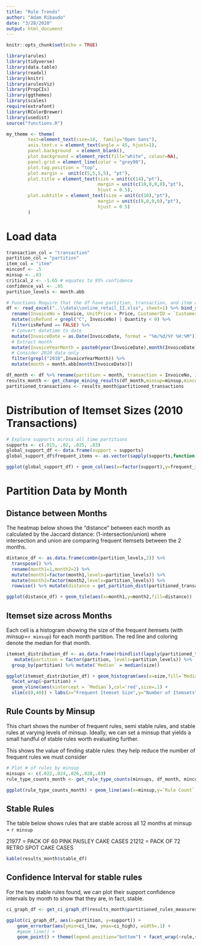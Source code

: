 ```yaml
---
title: "Rule Trends"
author: "Adam Ribaudo"
date: "3/28/2020"
output: html_document
---
```


```r
knitr::opts_chunk$set(echo = TRUE)

library(arules)
library(tidyverse)
library(data.table)
library(readxl)
library(knitr)
library(arulesViz)
library(PropCIs)
library(ggthemes)
library(scales)
require(extrafont)
library(RColorBrewer)
library(usedist)
source("functions.R")

my_theme <- theme(
        text=element_text(size=14,  family="Open Sans"),
        axis.text.x = element_text(angle = 45, hjust=1),
        panel.background  = element_blank(),
        plot.background = element_rect(fill="white", colour=NA),
        panel.grid = element_line(color = "grey90"),
        plot.tag.position = "top",
        plot.margin =  unit(c(5,5,5,5), "pt"),
        plot.title = element_text(size = unit(c(14),"pt"),
                                  margin = unit(c(10,0,0,0),"pt"),
                                  hjust = 0.5),
        plot.subtitle = element_text(size = unit(c(10),"pt"),
                                  margin = unit(c(8,0,0,0),"pt"),
                                  hjust = 0.5)
        ) 
```

# Load data

```r
transaction_col = "transaction"
partition_col = "partition"
item_col = "item"
minconf <- .5
minsup <- .03
critical_z <- -1.65 # equates to 95% confidence
confidence_val <- .95
partition_levels <- month.abb

# Functions Require that the df have partition, transaction, and item as columns and that the parameters above are set
df <- read_excel("..\\data\\online_retail_II.xlsx", sheet=1) %>% bind_rows(read_excel("..\\data\\online_retail_II.xlsx", sheet=2)) %>%
  rename(InvoiceNo = Invoice, UnitPrice = Price, CustomerID = `Customer ID`) %>%
  mutate(isRefund = grepl("C", InvoiceNo) | Quantity < 0) %>%
  filter(isRefund == FALSE) %>%
  # Convert datetime to date
  mutate(InvoiceDate = as.Date(InvoiceDate, format = "%m/%d/%Y %H:%M")) %>%
  # Extract month
  mutate(InvoiceYearMonth = paste0(year(InvoiceDate),month(InvoiceDate))) %>%
  # Consider 2010 data only
  filter(grepl("2010",InvoiceYearMonth)) %>%
  mutate(month = month.abb[month(InvoiceDate)])

df_month <- df %>% rename(partition = month, transaction = InvoiceNo, item = StockCode)
results_month <- get_change_mining_results(df_month,minsup=minsup,minconf=minconf,confidence_val=.95)
partitioned_transactions <- results_month$partitioned_transactions

```

# Distribution of Itemset Sizes (2010 Transactions)

```r
# Explore supports across all time partitions
supports <- c(.015, .02, .025, .03)
global_support_df <- data.frame(support = supports)
global_support_df$frequent_items <- as.vector(sapply(supports,function(x)length(eclat(get_transactions_from_df(df_month), parameter = list(supp = x, minlen=1), control=list(verbose=F)))))

ggplot(global_support_df) + geom_col(aes(x=factor(support),y=frequent_items)) + labs(y="Frequent Itemsets",x="Support",title="Number of Frequent Itemsets by Min Support") + my_theme

```

# Partition Data by Month
## Distance between Months

The heatmap below shows the "distance" between each month as calculated by the Jaccard distance: (1-intersection/union) where intersection and union are comparing frequent itemsets between the 2 months.

```r
distance_df <- as.data.frame(combn(partition_levels,2)) %>% 
  transpose() %>% 
  rename(month1=1,month2=2) %>% 
  mutate(month1=factor(month1,levels=partition_levels)) %>%
  mutate(month2=factor(month2,levels=partition_levels)) %>%
  rowwise() %>% mutate(distance = get_partition_dist(partitioned_transactions[[month1]],partitioned_transactions[[month2]],minsup=.03))

ggplot(distance_df) + geom_tile(aes(x=month1,y=month2,fill=distance))

```

## Itemset size across Months

Each cell is a histogram showing the size of the frequent itemsets (with minsup=`r minsup`) for each month partition. The red line and coloring denote the median for that month. 

```r

itemset_distribution_df <- as.data.frame(rbindlist(lapply(partitioned_transactions, function(x)data.frame(size=size(x))),fill=T,idcol=T)) %>% rename(partition = .id) %>%
   mutate(partition = factor(partition, levels=partition_levels)) %>%
  group_by(partition) %>% mutate(`Median` = median(size))

ggplot(itemset_distribution_df) + geom_histogram(aes(x=size,fill=`Median`),bins=10) + 
  facet_wrap(~partition) + 
  geom_vline(aes(xintercept = `Median`),col='red',size=.1) +
  xlim(c(0,40)) + labs(x="Frequent Itemset Size",y="Number of Itemsets",title="Frequent Itemset Size Distribution by Month") + my_theme
```

## Rule Counts by Minsup

This chart shows the number of frequent rules, semi stable rules, and stable rules at varying levels of minsup. Ideally, we can set a minsup that yields a small handful of stable rules worth evaluating further.

This shows the value of finding stable rules: they help reduce the number of frequent rules we must consider

```r
# Plot # of rules by minsup
minsups <- c(.022,.024,.026,.028,.03)
rule_type_counts_month <- get_rule_type_counts(minsups, df_month, minconf, confidence_val)

ggplot(rule_type_counts_month) + geom_line(aes(x=minsup,y=`Rule Count`,color=`Rule Type`)) + labs(title="Rule Count as Minsup Increases, by Rule Type", subtitle="Month Partition") + my_theme

```

## Stable Rules

The table below shows rules that are stable across all 12 months at minsup = `r minsup`

21977 = PACK OF 60 PINK PAISLEY CAKE CASES
21212 = PACK OF 72 RETRO SPOT CAKE CASES

```r
kable(results_month$stable_df)
```

## Confidence Interval for stable rules

For the two stable rules found, we can plot their support confidence intervals by month to show that they are, in fact, stable.

```r
ci_graph_df <- get_ci_graph_df(results_month$partitioned_rules_measures_df, results_month$stable_df, confidence_val, partition_levels)

ggplot(ci_graph_df, aes(x=partition, y=support)) + 
    geom_errorbar(aes(ymin=ci_low, ymax=ci_high), width=.1) +
    #geom_line() +
    geom_point() + theme(legend.position="bottom") + facet_wrap(~rule,strip.position="top",nrow=2) + my_theme
```




